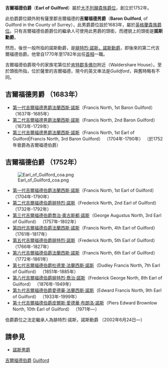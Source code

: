 '''吉爾福德伯爵'''（'''Earl of Guilford'''）屬於[[大不列顛貴族爵位|大不列顛貴族爵位]]，創立於1752年。

此伯爵爵位額外附有薩里郡吉爾福德的'''吉爾福德男爵'''（'''Baron Guilford''', of Guilford in the County of Surrey），此男爵爵位設於1683年，屬於[[英格蘭貴族爵位|英格蘭貴族爵位]]。只有吉爾福德伯爵爵位的繼承人可使用此男爵的頭銜，而禮貌上的頭銜是'''諾斯勳爵'''。

然而，後世一般所指的諾斯勳爵，是[[腓特烈·諾斯|腓特烈·諾斯，諾斯勳爵]]，即後來的第二代吉爾福德伯爵。他曾自1770年至1782年出任[[英國首相|首相]]一職。

吉爾福德伯爵現今的家族宅第位於[[肯特郡|肯特郡]][[多佛尔|多佛尔]]附近（Waldershare House）。至於頭銜所指，位於薩里的吉爾福德，現今的英文串法是''Guildford''，與舊時略有不同。

==吉爾福德男爵 （1683年）==
*[[第一代吉爾福德男爵法蘭西斯·諾斯|第一代吉爾福德男爵法蘭西斯·諾斯]]（Francis North, 1st Baron Guilford） （1637年-1685年）
*[[第二代吉爾福德男爵法蘭西斯·諾斯|第二代吉爾福德男爵法蘭西斯·諾斯]]（Francis North, 2nd Baron Guilford） （1673年-1729年）
*[[第一代吉爾福德伯爵法蘭西斯·諾斯|第三代吉爾福德男爵法蘭西斯·諾斯]]（Francis North, 1st Earl of Guilford|Francis North, 3rd Baron Guilford） （1704年-1790年） （於1752年晉爵為吉爾福德伯爵）

==吉爾福德伯爵 （1752年）==
[[File:Earl_of_Guilford_coa.png|thumb]]
*[[第一代吉爾福德伯爵法蘭西斯·諾斯|第一代吉爾福德伯爵法蘭西斯·諾斯]]（Francis North, 1st Earl of Guilford） （1704年-1790年）
*[[諾斯勳爵腓特烈·諾斯|第二代吉爾福德伯爵腓特烈·諾斯]]（Frederick North, 2nd Earl of Guilford） （1732年-1792年）
*[[第三代吉爾福德伯爵喬治·奧古斯都·諾斯|第三代吉爾福德伯爵喬治·奧古斯都·諾斯]]（George Augustus North, 3rd Earl of Guilford） （1757年-1802年）
*[[第四代吉爾福德伯爵法蘭西斯·諾斯|第四代吉爾福德伯爵法蘭西斯·諾斯]]（Francis North, 4th Earl of Guilford） （1761年-1817年）
*[[第五代吉爾福德伯爵腓特烈·諾斯|第五代吉爾福德伯爵腓特烈·諾斯]]（Frederick North, 5th Earl of Guilford） （1766年-1827年）
*[[第六代吉爾福德伯爵法蘭西斯·諾斯|第六代吉爾福德伯爵法蘭西斯·諾斯]]（Francis North, 6th Earl of Guilford） （1772年-1861年）
*[[第七代吉爾福德伯爵杜德里·法蘭西斯·諾斯|第七代吉爾福德伯爵杜德里·法蘭西斯·諾斯]]（Dudley Francis North, 7th Earl of Guilford） （1851年-1885年）
*[[第八代吉爾福德伯爵腓特烈·喬治·諾斯|第八代吉爾福德伯爵腓特烈·喬治·諾斯]]（Frederick George North, 8th Earl of Guilford） （1876年-1949年）
*[[第九代吉爾福德伯爵愛德華·法蘭西斯·諾斯|第九代吉爾福德伯爵愛德華·法蘭西斯·諾斯]]（Edward Francis North, 9th Earl of Guilford） （1933年-1999年）
*[[第十代吉爾福德伯爵皮爾斯·愛德華·布朗洛·諾斯|第十代吉爾福德伯爵皮爾斯·愛德華·布朗洛·諾斯]]（Piers Edward Brownlow North, 10th Earl of Guilford） （1971年—）

伯爵爵位之法定繼承人為腓特烈·諾斯，諾斯勳爵 （2002年6月24日—）

==請參見==
*[[諾斯男爵|諾斯男爵]]

{{吉爾福德伯爵}}
{{現存不列顛伯爵爵位}}
[[Category:吉爾福德伯爵|]]
[[Category:諾斯家族|Guilford]]